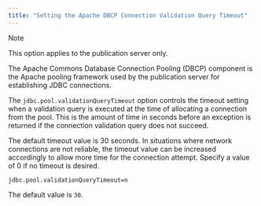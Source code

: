 ```yaml
---
title: "Setting the Apache DBCP Connection Validation Query Timeout"
---
```


<div id="setting_apache_dbcp_connection_validation_query" class="registered_link"></div>


<div class="note">

<div class="title">

Note

</div>

This option applies to the publication server only.

</div>

The Apache Commons Database Connection Pooling (DBCP) component is the Apache pooling framework used by the publication server for establishing JDBC connections.

The `jdbc.pool.validationQueryTimeout` option controls the timeout setting when a validation query is executed at the time of allocating a connection from the pool. This is the amount of time in seconds before an exception is returned if the connection validation query does not succeed.

The default timeout value is 30 seconds. In situations where network connections are not reliable, the timeout value can be increased accordingly to allow more time for the connection attempt. Specify a value of 0 if no timeout is desired.

`jdbc.pool.validationQueryTimeout=n`

The default value is `30`.
